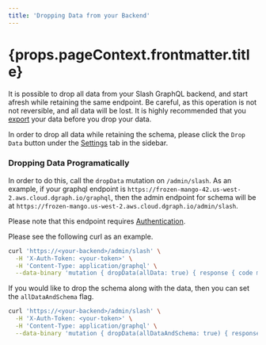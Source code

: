 ```yaml
---
title: 'Dropping Data from your Backend'
---
```

<h1>{props.pageContext.frontmatter.title}</h1>

It is possible to drop all data from your Slash GraphQL backend, and start afresh while retaining the same endpoint. Be careful, as this operation is not not reversible, and all data will be lost. It is highly recommended that you [export](./import-export) your data before you drop your data.

In order to drop all data while retaining the schema, please click the `Drop Data` button under the [Settings](https://slash.dgraph.io/_/settings) tab in the sidebar.

### Dropping Data Programatically

In order to do this, call the `dropData` mutation on `/admin/slash`. As an example, if your graphql endpoint is `https://frozen-mango-42.us-west-2.aws.cloud.dgraph.io/graphql`, then the admin endpoint for schema will be at `https://frozen-mango.us-west-2.aws.cloud.dgraph.io/admin/slash`.

Please note that this endpoint requires [Authentication](./authentication).

Please see the following curl as an example.

```sh
curl 'https://<your-backend>/admin/slash' \
  -H 'X-Auth-Token: <your-token>' \
  -H 'Content-Type: application/graphql' \
  --data-binary 'mutation { dropData(allData: true) { response { code message } } }'
```

If you would like to drop the schema along with the data, then you can set the `allDataAndSchema` flag.

```sh
curl 'https://<your-backend>/admin/slash' \
  -H 'X-Auth-Token: <your-token>' \
  -H 'Content-Type: application/graphql' \
  --data-binary 'mutation { dropData(allDataAndSchema: true) { response { code message } } }'
```
